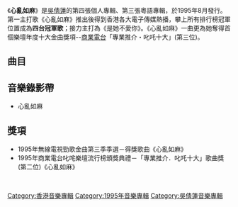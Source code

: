 {{unreferenced|time=2014-07-26T03:11:45+00:00}}
{{Album infobox | <!-- See Wikipedia:WikiProject_Albums -->
| Name        = 心亂如麻
| Type        = [[錄音室專輯|錄音室專輯]]
| Artist      = [[吳倩蓮|吳倩蓮]]
| Cover       = 吳倩蓮 心亂如麻.jpg
| Released    = 1995年8月
| Recorded    = 1995年
| Genre       = [[粵語流行音樂|粵語流行音樂]]
| Length      = 39:48
| Label       = {{Flagicon|BHKG}}[[香港索尼音樂娛樂|新力唱片]]<br>{{Flagicon|TWN}}[[科藝百代|科藝百代]]
| Producer    = [[鄭建萍|鄭建萍]]<br>[[鍾志榮|鍾志榮]]<br>[[馮鏡輝|馮鏡輝]]
| Last album  = [[吳倩蓮的內心戲|吳倩蓮的內心戲]]<br>(1995年4月)
| This album  = '''心亂如麻'''<br>(1995年8月)
| Next album  = [[因為愛，所以等待|因為愛，所以等待]]<br>(1995年10月)
}}

《'''心亂如麻'''》是[[吳倩蓮|吳倩蓮]]的第四張個人專輯、第三張粵語專輯，於1995年8月發行。第一主打歌《心亂如麻》推出後得到香港各大電子傳媒熱播，攀上所有排行榜冠軍位置成為'''四台冠軍歌'''；接力主打為《是她不愛你》。《心亂如麻》一曲更為她奪得首個樂壇年度十大金曲獎項--[[商業電台|商業電台]]「專業推介・叱吒十大」(第三位)。

==曲目==
{{Tracklist
| collapsed = 
| headline = 
| font_size = 
| total_length = 39:48

| extra_column =

| title1 = 心亂如麻
| music1 = [[馮鏡輝|馮鏡輝]]
| lyrics1 = [[林夕|林夕]]
| arranger1 = [[張兆鴻|張兆鴻]]
| producer1 = 馮鏡輝
| longnote1 = '''第一主打'''
| length1 = 3:57

| title2 = 是她不愛你
| music2 = [[鍾志榮|鍾志榮]]
| lyrics2 = 鍾志榮
| arranger2 = [[韋軍河|韋軍河]]
| producer2 = [[鄭建萍|鄭建萍]]<br>[[鍾志榮|鍾志榮]]
| longnote2 = '''第二主打'''
| length2 = 3:31

| title3 = 我過得很快樂
| music3 = [[林志美|林志美]]
| lyrics3 = [[張美賢|張美賢]]
| arranger3 = 張兆鴻
| producer3 = 馮鏡輝
| longnote3 = 
| length3 = 4:20

| title4 = 不明白為什麼寂寞
| music4 = [[周啟生|周啟生]]
| lyrics4 = [[余紹祺|余紹祺]]
| arranger4 = 周啟生
| producer4 = 鄭建萍<br>鍾志榮
| longnote4 = 
| length4 = 3:58

| title5 = 分手連續劇
| music5 = 林志美
| lyrics5 = [[黃偉文|黃偉文]]
| arranger5 = 張兆鴻
| producer5 = 鄭建萍<br>鍾志榮
| longnote5 = 
| length5 = 4:20

| title6 = 矛盾追憶
| music6 = [[梁卓堃|梁卓堃]]
| lyrics6 = [[林健華|林健華]]
| arranger6 = 梁卓堃
| producer6 = 鄭建萍<br>鍾志榮
| longnote6 = 
| length6 = 3:33

| title7 = 不是壞女人
| music7 = [[蔡國權|蔡國權]]
| lyrics7 = 林夕
| arranger7 = [[蘇德華|蘇德華]]
| producer7 = 鄭建萍<br>鍾志榮
| longnote7 = 
| length7 = 3:53

| title8 = 棲身你背後
| music8 = [[趙增熹|趙增熹]]
| lyrics8 = [[陳少琪|陳少琪]]
| arranger8 = [[伍樂城|伍樂城]]
| producer8 = 鄭建萍<br>鍾志榮
| longnote8 = 
| length8 = 4:29

| title9 = 晨曦的愛
| music9 = [[黃嘉倩|黃嘉倩]]
| lyrics9 = [[潘健康|潘健康]]
| arranger9 = 黃嘉倩
| producer9 = 鄭建萍<br>鍾志榮
| longnote9 = 
| length9 = 3:57

| title10 = 不是你、不是他、不是別人
| music10 = 鍾志榮
| lyrics10 = 鍾志榮
| arranger10 = 韋軍河
| producer10 = 鄭建萍<br>鍾志榮
| longnote10 = 國語版為《彌補》
| length10 = 3:45
}}

== 音樂錄影帶 ==
*心亂如麻

== 獎項 ==
*1995年無線電視勁歌金曲第三季季選－得獎歌曲《心亂如麻》
*1995年商業電台叱咤樂壇流行榜頒獎典禮－「專業推介．叱吒十大」歌曲獎 (第二位)《心亂如麻》

<br>

[[Category:香港音樂專輯|Category:香港音樂專輯]]
[[Category:1995年音樂專輯|Category:1995年音樂專輯]]
[[Category:吳倩蓮音樂專輯|Category:吳倩蓮音樂專輯]]
